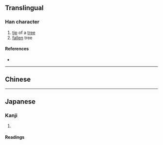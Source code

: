 {{also|槙}}
{{character info/new}}
==Translingual==

===Han character===
{{Han char|rn=75|rad=木|as=10|sn=14|four=|canj=DPBC|ids=⿰木眞}}

# [[tip]] of a [[tree]]
# [[fallen]] tree

====References====
* {{Han ref|kx=0545.270|dkj=15310|dj=0933.140|hdz=21266.090|uh=69C7|ud=27079}}

----

==Chinese==
{{zh-see|槙|v}}

----

==Japanese==

===Kanji===
{{ja-kanji|grade=|rs=木10}}

# {{defn|lang=ja|sort=木10}}

====Readings====
{{ja-readings
|on=てん, しん
|kun=まき-, こずえ
}}